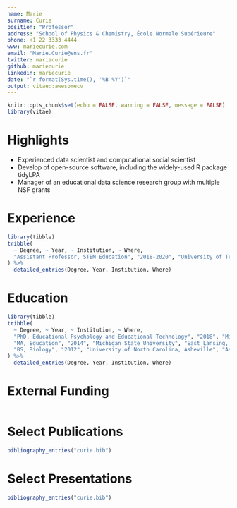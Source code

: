 ```yaml
---
name: Marie
surname: Curie
position: "Professor"
address: "School of Physics & Chemistry, École Normale Supérieure"
phone: +1 22 3333 4444
www: mariecurie.com
email: "Marie.Curie@ens.fr"
twitter: mariecurie
github: mariecurie
linkedin: mariecurie
date: "`r format(Sys.time(), '%B %Y')`"
output: vitae::awesomecv
---
```


```r
knitr::opts_chunk$set(echo = FALSE, warning = FALSE, message = FALSE)
library(vitae)
```

# Highlights

 * Experienced data scientist and computational social scientist
 * Develop of open-source software, including the widely-used R package tidyLPA
 * Manager of an educational data science research group with multiple NSF grants

# Experience

```r
library(tibble)
tribble(
  ~ Degree, ~ Year, ~ Institution, ~ Where,
  "Assistant Professor, STEM Education", "2018-2020", "University of Tennessee", "Knoxville, TN",
) %>% 
  detailed_entries(Degree, Year, Institution, Where)
```

# Education

```r
library(tibble)
tribble(
  ~ Degree, ~ Year, ~ Institution, ~ Where,
  "PhD, Educational Psychology and Educational Technology", "2018", "Michigan State University", "East Lansing, MI",
  "MA, Education", "2014", "Michigan State University", "East Lansing, MI",
  "BS, Biology", "2012", "University of North Carolina, Asheville", "Asheville, NC",
) %>% 
  detailed_entries(Degree, Year, Institution, Where)
```

# External Funding

```r

```

# Select Publications

```r
bibliography_entries("curie.bib")
```

# Select Presentations

```r
bibliography_entries("curie.bib")
```